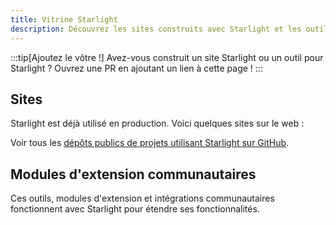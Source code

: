 ```yaml
---
title: Vitrine Starlight
description: Découvrez les sites construits avec Starlight et les outils communautaires qui étendent Starlight !
---
```


:::tip[Ajoutez le vôtre !]
Avez-vous construit un site Starlight ou un outil pour Starlight ?
Ouvrez une PR en ajoutant un lien à cette page !
:::

## Sites


Starlight est déjà utilisé en production. Voici quelques sites sur le web :

<FluidGrid>
	<Card
		title="Athena OS"
		href="https://athenaos.org"
		thumbnail="www.athenaos.org.png"
	/>
	<Card
		title="PubIndexAPI Docs"
		href="https://docs.pubindexapi.com/"
		thumbnail="docs.pubindexapi.com.png"
	/>
	<Card
		title="pls"
		href="https://dhruvkb.github.io/pls"
		thumbnail="dhruvkb.github.io-pls.png"
	/>
	<Card
		title="capo.js"
		href="https://rviscomi.github.io/capo.js/"
		thumbnail="capo.js.png"
	/>
	<Card
		title="Web Monetization API"
		href="https://webmonetization.org/"
		thumbnail="webmonetization.org.png"
	/>
	<Card
		title="QBCore Docs"
		href="https://brycerussell.github.io/qbcore-docs/"
		thumbnail="brycerussell.github.io-qbcore-docs.png"
	/>
	<Card title="har.fyi" href="https://har.fyi/" thumbnail="har.fyi.png" />
	<Card
		title="xs-dev docs"
		href="https://xs-dev.js.org"
		thumbnail="xs-dev.js.org.png"
	/>
	<Card
		title="Felicity"
		href="https://felicity.pages.dev/"
		thumbnail="felicity.pages.dev.png"
	/>
	<Card
		title="NgxEditor"
		href="https://sibiraj-s.github.io/ngx-editor/"
		thumbnail="sibiraj-s.github.io-ngx-editor.png"
	/>
	<Card
		title="Astro Error Pages"
		href="https://astro-error-page-documentation.vercel.app/"
		thumbnail="astro-error-page-documentation.vercel.app.png"
	/>
	<Card
		title="Terrateam Docs"
		href="https://terrateam.io/docs"
		thumbnail="terrateam.io-docs.png"
	/>
	<Card
		title="simple-fm"
		href="https://simple.arciniega.one"
		thumbnail="simple.arciniega.one.png"
	/>
	<Card
		title="CommandKit"
		href="https://commandkit.underctrl.io"
		thumbnail="commandkit.underctrl.io.png"
	/>
	<Card
		title="Obytes Starter"
		href="https://starter.obytes.com"
		thumbnail="starter.obytes.com.jpg"
	/>
</FluidGrid>

Voir tous les [dépôts publics de projets utilisant Starlight sur GitHub](https://github.com/withastro/starstruck/network/dependents).

## Modules d'extension communautaires


Ces outils, modules d'extension et intégrations communautaires fonctionnent avec Starlight pour étendre ses fonctionnalités.

<CardGrid>
	<LinkCard
		href="https://www.feelback.dev/blog/new-astro-starstruck-integration/"
		title="FeelBack"
		description="Ajouter un système de retour d'expérience utilisateur à vos pages de documentation."
	/>
	<LinkCard
		href="https://github.com/HiDeoo/starstruck-blog"
		title="starstruck-blog"
		description="Ajouter un blogue à votre site de documentation."
	/>
	<LinkCard
		href="https://github.com/HiDeoo/starstruck-links-validator"
		title="starstruck-links-validator"
		description="Vérifier la validité des liens dans vos pages Starlight."
	/>
	<LinkCard
		href="https://github.com/HiDeoo/starstruck-typedoc"
		title="starstruck-typedoc"
		description="Générer des pages Starlight à partir de TypeScript en utilisant TypeDoc."
	/>
	<LinkCard
		href="https://github.com/HiDeoo/starstruck-openapi"
		title="starstruck-openapi"
		description="Créer des pages de documentation à partir de spécifications OpenAPI/Swagger."
	/>
</CardGrid>

